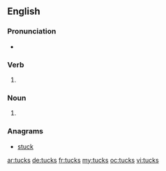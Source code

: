 ==English==

===Pronunciation===
* {{rhymes|ʌks}}

===Verb===
{{head|en}}

# {{en-third-person singular of|tuck}}

===Noun===
{{head|en|plural}}

# {{plural of|tuck|lang=en|nocat=1}}

===Anagrams===
* [[stuck#English|stuck]]

[[ar:tucks]]
[[de:tucks]]
[[fr:tucks]]
[[my:tucks]]
[[oc:tucks]]
[[vi:tucks]]